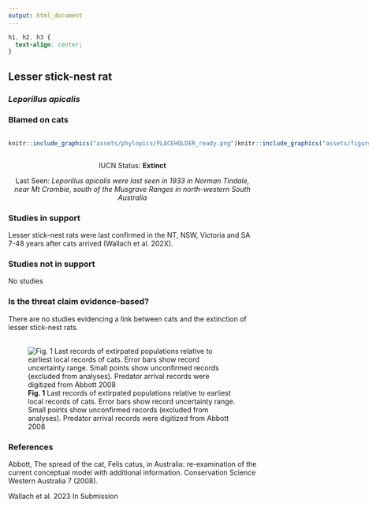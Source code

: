 ```yaml
---
output: html_document
---
```

```css
h1, h2, h3 {
  text-align: center;
}
```

## **Lesser stick-nest rat**
### *Leporillus apicalis*
### Blamed on cats

:::: {style="display: flex;"}

::: {}
  ```r
  knitr::include_graphics("assets/phylopics/PLACEHOLDER_ready.png")
  ```
:::

::: {}

:::

::: {}
  ```r
  knitr::include_graphics("assets/figures/Map_Cat_Leporillus apicalis.png")
  ```
:::

::::

<center>
IUCN Status: **Extinct**

Last Seen: *Leporillus apicalis were last seen in 1933 in Norman Tindale, near Mt Crombie, south of the Musgrave Ranges in north-western South Australia*

</center>


### Studies in support

Lesser stick-nest rats were last confirmed in the NT, NSW, Victoria and SA 7-48 years after cats arrived (Wallach et al. 202X).

### Studies not in support

No studies

### Is the threat claim evidence-based?

There are no studies evidencing a link between cats and the extinction of lesser stick-nest rats.
<br>
<br>

![**Fig. 1**  Last records of extirpated populations relative to earliest local records of cats. Error bars show record uncertainty range. Small points show unconfirmed records (excluded from analyses). Predator arrival records were digitized from Abbott 2008](assets/figures/Main_Evidence_Cat_Leporillus apicalis.png)

### References

Abbott, The spread of the cat, Felis catus, in Australia: re-examination of the current conceptual model with additional information. Conservation Science Western Australia 7 (2008).

Wallach et al. 2023 In Submission

